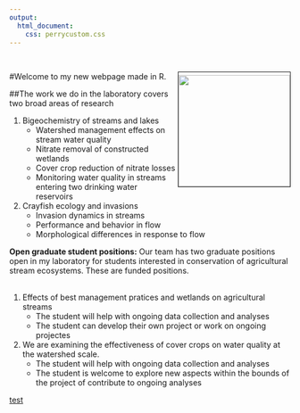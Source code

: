 ```yaml
---
output:
  html_document:
    css: perrycustom.css
---
```


<br>    

#Welcome to my new webpage made in R. <img align="right" img src="images/perry.jpg" height="200px" width="200px" border="1" style="PADDING-TOP: 5px" style="PADDING-LEFT: 5px"/>
     
##The work we do in the laboratory covers two broad areas of research

1. Bigeochemistry of streams and lakes    
    - Watershed management effects on stream water quality    
    - Nitrate removal of constructed wetlands        
    - Cover crop reduction of nitrate losses    
    - Monitoring water quality in streams entering two drinking water reservoirs    
      
2. Crayfish ecology and invasions    
    - Invasion dynamics in streams
    - Performance and behavior in flow
    - Morphological differences in response to flow
    
 
**Open graduate student positions:**
Our team has two graduate positions open in my laboratory for students interested in conservation of agricultural stream ecosystems. These are funded positions.    
<br>

1.  Effects of best management pratices and wetlands on agricultural streams          
      - The student will help with ongoing data collection and analyses    
      - The student can develop their own project or work on ongoing projectes    
      
2.  We are examining the effectiveness of cover crops on water quality at the watershed scale. 
      - The student will help with ongoing data collection and analyses
      - The student is welcome to explore new aspects within the bounds of the project of contribute to ongoing analyses
      
      
   

<!-- Global Site Tag (gtag.js) - Google Analytics -->
<script async src="https://www.googletagmanager.com/gtag/js?id=UA-88373117-3"></script>
<script>
  window.dataLayer = window.dataLayer || [];
  function gtag(){dataLayer.push(arguments)};
  gtag('js', new Date());

  gtag('config', 'UA-88373117-3');
</script>

[test](test.html)